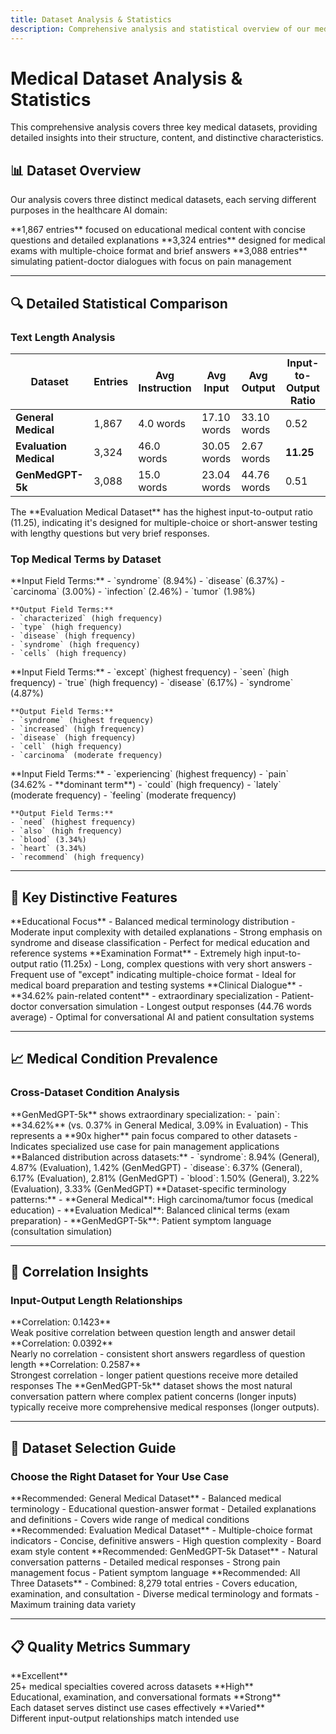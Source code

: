 ```yaml
---
title: Dataset Analysis & Statistics
description: Comprehensive analysis and statistical overview of our medical datasets including detailed comparisons and key insights.
---
```


# Medical Dataset Analysis & Statistics

This comprehensive analysis covers three key medical datasets, providing detailed insights into their structure, content, and distinctive characteristics.

## 📊 Dataset Overview

Our analysis covers three distinct medical datasets, each serving different purposes in the healthcare AI domain:

<CardGroup cols={3}>
  <Card title="General Medical Instruction" icon="book-medical">
    **1,867 entries** focused on educational medical content with concise questions and detailed explanations
  </Card>
  <Card title="Evaluation Medical Instruction" icon="clipboard-check">
    **3,324 entries** designed for medical exams with multiple-choice format and brief answers
  </Card>
  <Card title="GenMedGPT-5k" icon="user-doctor">
    **3,088 entries** simulating patient-doctor dialogues with focus on pain management
  </Card>
</CardGroup>

---

## 🔍 Detailed Statistical Comparison

### Text Length Analysis

| Dataset | Entries | Avg Instruction | Avg Input | Avg Output | Input-to-Output Ratio |
|---------|---------|----------------|-----------|------------|---------------------|
| **General Medical** | 1,867 | 4.0 words | 17.10 words | 33.10 words | 0.52 |
| **Evaluation Medical** | 3,324 | 46.0 words | 30.05 words | 2.67 words | **11.25** |
| **GenMedGPT-5k** | 3,088 | 15.0 words | 23.04 words | 44.76 words | 0.51 |

<Callout type="info">
The **Evaluation Medical Dataset** has the highest input-to-output ratio (11.25), indicating it's designed for multiple-choice or short-answer testing with lengthy questions but very brief responses.
</Callout>

### Top Medical Terms by Dataset

<Tabs>
  <Tab title="General Medical">
    **Input Field Terms:**
    - `syndrome` (8.94%)
    - `disease` (6.37%)
    - `carcinoma` (3.00%)
    - `infection` (2.46%)
    - `tumor` (1.98%)

    **Output Field Terms:**
    - `characterized` (high frequency)
    - `type` (high frequency)
    - `disease` (high frequency)
    - `syndrome` (high frequency)
    - `cells` (high frequency)
  </Tab>
  <Tab title="Evaluation Medical">
    **Input Field Terms:**
    - `except` (highest frequency)
    - `seen` (high frequency)
    - `true` (high frequency)
    - `disease` (6.17%)
    - `syndrome` (4.87%)

    **Output Field Terms:**
    - `syndrome` (highest frequency)
    - `increased` (high frequency)
    - `disease` (high frequency)
    - `cell` (high frequency)
    - `carcinoma` (moderate frequency)
  </Tab>
  <Tab title="GenMedGPT-5k">
    **Input Field Terms:**
    - `experiencing` (highest frequency)
    - `pain` (34.62% - **dominant term**)
    - `could` (high frequency)
    - `lately` (moderate frequency)
    - `feeling` (moderate frequency)

    **Output Field Terms:**
    - `need` (highest frequency)
    - `also` (high frequency)
    - `blood` (3.34%)
    - `heart` (3.34%)
    - `recommend` (high frequency)
  </Tab>
</Tabs>

---

## 🎯 Key Distinctive Features

<Steps>
  <Step title="General Medical Dataset">
    **Educational Focus**
    - Balanced medical terminology distribution
    - Moderate input complexity with detailed explanations
    - Strong emphasis on syndrome and disease classification
    - Perfect for medical education and reference systems
  </Step>
  
  <Step title="Evaluation Medical Dataset">
    **Examination Format**
    - Extremely high input-to-output ratio (11.25x)
    - Long, complex questions with very short answers
    - Frequent use of "except" indicating multiple-choice format
    - Ideal for medical board preparation and testing systems
  </Step>
  
  <Step title="GenMedGPT-5k Dataset">
    **Clinical Dialogue**
    - **34.62% pain-related content** - extraordinary specialization
    - Patient-doctor conversation simulation
    - Longest output responses (44.76 words average)
    - Optimal for conversational AI and patient consultation systems
  </Step>
</Steps>

---

## 📈 Medical Condition Prevalence

### Cross-Dataset Condition Analysis

<AccordionGroup>
  <Accordion title="Pain Management Focus">
    **GenMedGPT-5k** shows extraordinary specialization:
    - `pain`: **34.62%** (vs. 0.37% in General Medical, 3.09% in Evaluation)
    - This represents a **90x higher** pain focus compared to other datasets
    - Indicates specialized use case for pain management applications
  </Accordion>
  
  <Accordion title="General Medical Conditions">
    **Balanced distribution across datasets:**
    - `syndrome`: 8.94% (General), 4.87% (Evaluation), 1.42% (GenMedGPT)
    - `disease`: 6.37% (General), 6.17% (Evaluation), 2.81% (GenMedGPT)
    - `blood`: 1.50% (General), 3.22% (Evaluation), 3.33% (GenMedGPT)
  </Accordion>
  
  <Accordion title="Specialized Terms">
    **Dataset-specific terminology patterns:**
    - **General Medical**: High carcinoma/tumor focus (medical education)
    - **Evaluation Medical**: Balanced clinical terms (exam preparation)
    - **GenMedGPT-5k**: Patient symptom language (consultation simulation)
  </Accordion>
</AccordionGroup>

---

## 🔗 Correlation Insights

### Input-Output Length Relationships

<CardGroup cols={3}>
  <Card title="General Medical">
    **Correlation: 0.1423**
    <br/>
    Weak positive correlation between question length and answer detail
  </Card>
  <Card title="Evaluation Medical">
    **Correlation: 0.0392**
    <br/>
    Nearly no correlation - consistent short answers regardless of question length
  </Card>
  <Card title="GenMedGPT-5k">
    **Correlation: 0.2587**
    <br/>
    Strongest correlation - longer patient questions receive more detailed responses
  </Card>
</CardGroup>

<Callout type="warning">
The **GenMedGPT-5k** dataset shows the most natural conversation pattern where complex patient concerns (longer inputs) typically receive more comprehensive medical responses (longer outputs).
</Callout>

---

## 🎯 Dataset Selection Guide

### Choose the Right Dataset for Your Use Case

<Tabs>
  <Tab title="Medical Education">
    **Recommended: General Medical Dataset**
    - Balanced medical terminology
    - Educational question-answer format
    - Detailed explanations and definitions
    - Covers wide range of medical conditions
  </Tab>
  
  <Tab title="Exam Preparation">
    **Recommended: Evaluation Medical Dataset**
    - Multiple-choice format indicators
    - Concise, definitive answers
    - High question complexity
    - Board exam style content
  </Tab>
  
  <Tab title="Patient Consultation AI">
    **Recommended: GenMedGPT-5k Dataset**
    - Natural conversation patterns
    - Detailed medical responses
    - Strong pain management focus
    - Patient symptom language
  </Tab>
  
  <Tab title="Comprehensive Coverage">
    **Recommended: All Three Datasets**
    - Combined: 8,279 total entries
    - Covers education, examination, and consultation
    - Diverse medical terminology and formats
    - Maximum training data variety
  </Tab>
</Tabs>

---

## 📋 Quality Metrics Summary

<CardGroup cols={4}>
  <Card title="Content Diversity">
    **Excellent**
    <br/>
    25+ medical specialties covered across datasets
  </Card>
  <Card title="Format Variety">
    **High**
    <br/>
    Educational, examination, and conversational formats
  </Card>
  <Card title="Specialization">
    **Strong**
    <br/>
    Each dataset serves distinct use cases effectively
  </Card>
  <Card title="Correlation">
    **Varied**
    <br/>
    Different input-output relationships match intended use
  </Card>
</CardGroup> 